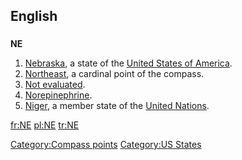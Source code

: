 {{also|Appendix:Variations of "ne"}}
==English==

==={{abbreviation}}===
'''NE'''

# [[Nebraska]], a state of the [[United States of America]].
# [[northeast|Northeast]], a cardinal point of the compass.
# [[not|Not evaluated]].
# [[norepinephrine|Norepinephrine]].
# [[Niger]], a member state of the [[United Nations]].

[[Category:Compass points]]
[[Category:US States]]

[[fr:NE]]
[[pl:NE]]
[[tr:NE]]